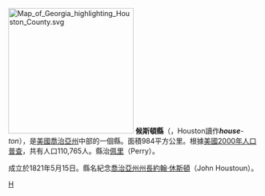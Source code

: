 {{Otheruses|休斯敦縣|subject=美國喬治亞州的一個縣|other=同名的縣}}
[[File:Map_of_Georgia_highlighting_Houston_County.svg|250px]]
'''候斯頓縣'''（{{lang-en|Houston County}}，Houston讀作'''''house'''-ton''），是[[美國|美國]][[喬治亞州|喬治亞州]]中部的一個縣。面積984平方公里。根據[[美國2000年人口普查|美國2000年人口普查]]，共有人口110,765人。縣治[[佩里_(喬治亞州)|佩里]]（Perry）。

成立於1821年5月15日。縣名紀念[[喬治亞州州長|喬治亞州州長]][[約翰·休斯頓|約翰·休斯頓]]（John Houstoun）。

{{休斯敦縣 (喬治亞州)}}
{{佐治亚州}}

[[Category:佐治亚州行政区划|H]]